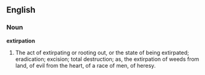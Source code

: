 ==English==

===Noun===

'''extirpation'''

#The act of extirpating or rooting out, or the state of being extirpated; eradication; excision; total destruction; as, the extirpation of weeds from land, of evil from the heart, of a race of men, of heresy.